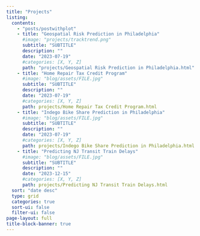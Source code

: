 ```yaml
---
title: "Projects"
listing:
  contents:
    - "posts/postwithplot"
    - title: "Geospatial Risk Prediction in Philadelphia"
      #image: "projects/tracktrend.png"
      subtitle: "SUBTITLE"
      description: ""
      date: "2023-07-19"
      #categories: [X, Y, Z]
      path: "projects/Geospatial Risk Prediction in Philadelphia.html"
    - title: "Home Repair Tax Credit Program"
      #image: "blog/assets/FILE.jpg"
      subtitle: "SUBTITLE"
      description: ""
      date: "2023-07-19"
      #categories: [X, Y, Z]
      path: projects/Home Repair Tax Credit Program.html
    - title: "Indego Bike Share Prediction in Philadelphia"
      #image: "blog/assets/FILE.jpg"
      subtitle: "SUBTITLE"
      description: ""
      date: "2023-07-19"
      #categories: [X, Y, Z]
      path: projects/Indego Bike Share Prediction in Philadelphia.html
    - title: "Predicting NJ Transit Train Delays"
      #image: "blog/assets/FILE.jpg"
      subtitle: "SUBTITLE"
      description: ""
      date: "2023-12-15"
      #categories: [X, Y, Z]
      path: projects/Predicting NJ Transit Train Delays.html
  sort: "date desc"
  type: grid
  categories: true
  sort-ui: false
  filter-ui: false
page-layout: full
title-block-banner: true
---
```

